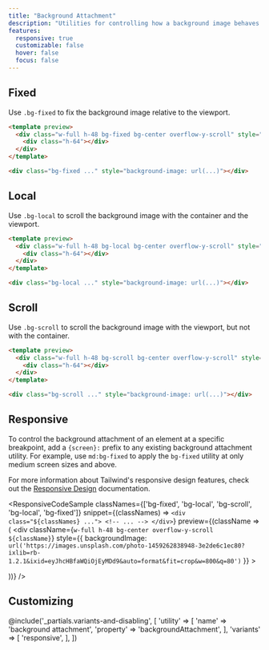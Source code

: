 ```yaml
---
title: "Background Attachment"
description: "Utilities for controlling how a background image behaves when scrolling."
features:
  responsive: true
  customizable: false
  hover: false
  focus: false
---
```




## Fixed

Use `.bg-fixed` to fix the background image relative to the viewport.

```html
<template preview>
  <div class="w-full h-48 bg-fixed bg-center overflow-y-scroll" style="background-image:url('https://images.unsplash.com/photo-1459262838948-3e2de6c1ec80?ixlib=rb-1.2.1&ixid=eyJhcHBfaWQiOjEyMDd9&auto=format&fit=crop&w=800&q=80');">
    <div class="h-64"></div>
  </div>
</template>

<div class="bg-fixed ..." style="background-image: url(...)"></div>
```

## Local

Use `.bg-local` to scroll the background image with the container and the viewport.

```html
<template preview>
  <div class="w-full h-48 bg-local bg-center overflow-y-scroll" style="background-image:url('https://images.unsplash.com/photo-1459262838948-3e2de6c1ec80?ixlib=rb-1.2.1&ixid=eyJhcHBfaWQiOjEyMDd9&auto=format&fit=crop&w=800&q=80');">
    <div class="h-64"></div>
  </div>
</template>

<div class="bg-local ..." style="background-image: url(...)"></div>
```

## Scroll

Use `.bg-scroll` to scroll the background image with the viewport, but not with the container.

```html
<template preview>
  <div class="w-full h-48 bg-scroll bg-center overflow-y-scroll" style="background-image:url('https://images.unsplash.com/photo-1459262838948-3e2de6c1ec80?ixlib=rb-1.2.1&ixid=eyJhcHBfaWQiOjEyMDd9&auto=format&fit=crop&w=800&q=80');">
    <div class="h-64"></div>
  </div>
</template>

<div class="bg-scroll ..." style="background-image: url(...)"></div>
```

## Responsive

To control the background attachment of an element at a specific breakpoint, add a `{screen}:` prefix to any existing background attachment utility. For example, use `md:bg-fixed` to apply the `bg-fixed` utility at only medium screen sizes and above.

For more information about Tailwind's responsive design features, check out the [Responsive Design](/docs/responsive-design) documentation.

<ResponsiveCodeSample
  classNames={['bg-fixed', 'bg-local', 'bg-scroll', 'bg-local', 'bg-fixed']}
  snippet={(classNames) => `
    <div class="${classNames} ...">
      <!-- ... -->
    </div>
  `}
  preview={(className => (
    <div
      className={`w-full h-48 bg-center overflow-y-scroll ${className}`}
      style={{
        backgroundImage: `url('https://images.unsplash.com/photo-1459262838948-3e2de6c1ec80?ixlib=rb-1.2.1&ixid=eyJhcHBfaWQiOjEyMDd9&auto=format&fit=crop&w=800&q=80')`
      }}
    >
      <div className="h-64"></div>
    </div>
  ))}
/>

## Customizing

@include('_partials.variants-and-disabling', [
    'utility' => [
        'name' => 'background attachment',
        'property' => 'backgroundAttachment',
    ],
    'variants' => [
        'responsive',
    ],
])
